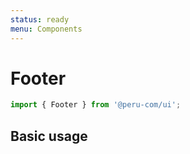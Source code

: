 ```yaml
---
status: ready
menu: Components
---
```



# Footer

```js
import { Footer } from '@peru-com/ui';
```

## Basic usage

<Playground>
  <Footer items={{
    info: [
      {
        text: 'Contáctenos',
        link: 'https://peru.com/formulario/contactenos'
      },
      {
        text: 'Políticas de privacidad',
        link: 'https://peru.com/formulario/politica-de-privacidad'
      },
      {
        text: 'Términos y condiciones',
        link: 'https://peru.com/formulario/terminos-y-condiciones'
      },
      {
        text: 'Política de cookies',
        link: 'https://peru.com/formulario/politica-cookies'
      },
      {
        text: 'Libro de Reclamaciones',
        link: 'https://peru.com/formulario/libro-de-reclamaciones'
      },
    ],
    websites: [
      {
        text: 'elcomercio.pe',
        link: 'https://elcomercio.pe'
      },
      {
        text: 'peru21.pe',
        link: 'https://peru21.pe'
      },
      {
        text: 'gestion.pe',
        link: 'https://gestion.pe'
      },
      {
        text: 'depor.com',
        link: 'https://depor.com'
      },
      {
        text: 'trome.pe',
        link: 'https://trome.pe'
      },
      {
        text: 'ojo.pe',
        link: 'https://ojo.pe'
      },
      {
        text: 'publimetro.pe',
        link: 'https://publimetro.pe'
      },
      {
        text: 'laprensa.pe',
        link: 'https://laprensa.pe'
      },
      {
        text: 'ecomedia.pe',
        link: 'https://ecomedia.pe'
      },
      {
        text: 'neoauto.com',
        link: 'https://neoauto.com'
      },
      {
        text: 'perured.pe',
        link: 'https://perured.pe'
      },
      {
        text: 'clubelcomercio.pe',
        link: 'https://clubelcomercio.pe'
      },
      {
        text: 'clasificados.pe',
        link: 'https://clasificados.pe'
      },
      {
        text: 'pagoefectivo.pe',
        link: 'https://pagoefectivo.pe'
      },
      {
        text: 'lumingo.com',
        link: 'https://www.lumingo.com'
      },
      {
        text: 'comercioxpress.com',
        link: 'https://www.comercioxpress.com'
      }
    ]
  }}/>
</Playground>